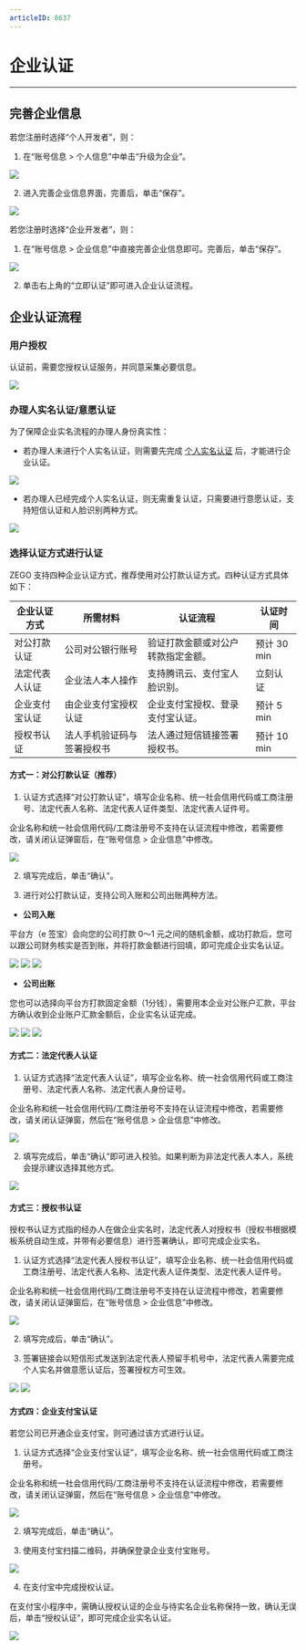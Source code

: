 ```yaml
---
articleID: 8637
---
```

# 企业认证

---

## 完善企业信息

若您注册时选择“个人开发者”，则：

1. 在“账号信息 > 个人信息”中单击“升级为企业”。

<Frame width="512" height="auto" caption=""><img src="https://storage.zego.im/sdk-doc/Pics/console/0022.png" /></Frame>

2. 进入完善企业信息界面，完善后，单击“保存”。

<Frame width="512" height="auto" caption=""><img src="https://storage.zego.im/sdk-doc/Pics/console/0020.png" /></Frame>

若您注册时选择“企业开发者”，则：

1. 在“账号信息 > 企业信息”中直接完善企业信息即可。完善后，单击“保存”。

<Frame width="512" height="auto" caption=""><img src="https://storage.zego.im/sdk-doc/Pics/console/0023.png" /></Frame>

2. 单击右上角的“立即认证”即可进入企业认证流程。

## 企业认证流程

### 用户授权

认证前，需要您授权认证服务，并同意采集必要信息。

<Frame width="512" height="auto" caption=""><img src="https://storage.zego.im/sdk-doc/Pics/console/0003.png" /></Frame>

### 办理人实名认证/意愿认证

为了保障企业实名流程的办理人身份真实性：

- 若办理人未进行个人实名认证，则需要先完成 [个人实名认证](/console-old/verified/personal-authentication-old) 后，才能进行企业认证。

<Frame width="512" height="auto" caption=""><img src="https://storage.zego.im/sdk-doc/Pics/console/0024.png" /></Frame>

- 若办理人已经完成个人实名认证，则无需重复认证，只需要进行意愿认证，支持短信认证和人脸识别两种方式。

<Frame width="512" height="auto" caption=""><img src="https://storage.zego.im/sdk-doc/Pics/console/0026.png" /></Frame>

### 选择认证方式进行认证

ZEGO 支持四种企业认证方式，推荐使用对公打款认证方式。四种认证方式具体如下：


| 企业认证方式 | 所需材料 | 认证流程 | 认证时间 |
| ---- | ---- | ---- | ---- |
| 对公打款认证 | 公司对公银行账号 | 验证打款金额或对公户转款指定金额。 | 预计 30 min |
| 法定代表人认证 | 企业法人本人操作 | 支持腾讯云、支付宝人脸识别。 | 立刻认证 |
| 企业支付宝认证 | 由企业支付宝授权认证 | 企业支付宝授权、登录支付宝认证。 | 预计 5 min |
| 授权书认证 | 法人手机验证码与签署授权书 | 法人通过短信链接签署授权书。 |预计 10 min |


#### 方式一：对公打款认证（推荐）

1. 认证方式选择“对公打款认证”，填写企业名称、统一社会信用代码或工商注册号、法定代表人名称、法定代表人证件类型、法定代表人证件号。

<Note title="说明">


企业名称和统一社会信用代码/工商注册号不支持在认证流程中修改，若需要修改，请关闭认证弹窗后，在“账号信息 > 企业信息”中修改。

</Note>



<Frame width="512" height="auto" caption=""><img src="https://storage.zego.im/sdk-doc/Pics/console/0027.png" /></Frame>

2. 填写完成后，单击“确认”。

3. 进行对公打款认证，支持公司入账和公司出账两种方法。

- **公司入账**

平台方（e 签宝）会向您的公司打款 0～1 元之间的随机金额，成功打款后，您可以跟公司财务核实是否到账，并将打款金额进行回填，即可完成企业实名认证。
<Frame width="512" height="auto" caption=""><img src="https://storage.zego.im/sdk-doc/Pics/console/0028.png" /></Frame>
<Frame width="512" height="auto" caption=""><img src="https://storage.zego.im/sdk-doc/Pics/console/0029.png" /></Frame>
<Frame width="512" height="auto" caption=""><img src="https://storage.zego.im/sdk-doc/Pics/console/0030.png" /></Frame>

- **公司出账**

您也可以选择向平台方打款固定金额（1分钱），需要用本企业对公账户汇款，平台方确认收到企业账户汇款金额后，企业实名认证完成。
<Frame width="512" height="auto" caption=""><img src="https://storage.zego.im/sdk-doc/Pics/console/0031.png" /></Frame>
<Frame width="512" height="auto" caption=""><img src="https://storage.zego.im/sdk-doc/Pics/console/0032.png" /></Frame>
<Frame width="512" height="auto" caption=""><img src="https://storage.zego.im/sdk-doc/Pics/console/0033.png" /></Frame>

#### 方式二：法定代表人认证

1. 认证方式选择“法定代表人认证”，填写企业名称、统一社会信用代码或工商注册号、法定代表人名称、法定代表人身份证号。

<Note title="说明">


企业名称和统一社会信用代码/工商注册号不支持在认证流程中修改，若需要修改，请关闭认证弹窗，然后在“账号信息 > 企业信息”中修改。

</Note>



<Frame width="512" height="auto" caption=""><img src="https://storage.zego.im/sdk-doc/Pics/console/0034.png" /></Frame>

2. 填写完成后，单击“确认”即可进入校验。如果判断为非法定代表人本人，系统会提示建议选择其他方式。

<Frame width="512" height="auto" caption=""><img src="https://storage.zego.im/sdk-doc/Pics/console/0038.png" /></Frame>

#### 方式三：授权书认证

授权书认证方式指的经办人在做企业实名时，法定代表人对授权书（授权书根据模板系统自动生成，并带有必要信息）进行签署确认，即可完成企业实名。

1. 认证方式选择“法定代表人授权书认证”，填写企业名称、统一社会信用代码或工商注册号、法定代表人名称、法定代表人证件类型、法定代表人证件号。

<Note title="说明">


企业名称和统一社会信用代码/工商注册号不支持在认证流程中修改，若需要修改，请关闭认证弹窗后，在“账号信息 > 企业信息”中修改。

</Note>



<Frame width="512" height="auto" caption=""><img src="https://storage.zego.im/sdk-doc/Pics/console/040.png" /></Frame>

2. 填写完成后，单击“确认”。

3. 签署链接会以短信形式发送到法定代表人预留手机号中，法定代表人需要完成个人实名并做意愿认证后，签署授权方可生效。

<Frame width="512" height="auto" caption=""><img src="https://storage.zego.im/sdk-doc/Pics/console/0039.png" /></Frame>

<Frame width="512" height="auto" caption=""><img src="https://storage.zego.im/sdk-doc/Pics/console/0040.png" /></Frame>

#### 方式四：企业支付宝认证

若您公司已开通企业支付宝，则可通过该方式进行认证。

1. 认证方式选择“企业支付宝认证”，填写企业名称、统一社会信用代码或工商注册号。

<Note title="说明">


企业名称和统一社会信用代码/工商注册号不支持在认证流程中修改，若需要修改，请关闭认证弹窗，然后在“账号信息 > 企业信息”中修改。

</Note>



<Frame width="512" height="auto" caption=""><img src="https://storage.zego.im/sdk-doc/Pics/console/0041.png" /></Frame>

2. 填写完成后，单击“确认”。

3. 使用支付宝扫描二维码，并确保登录企业支付宝账号。

<Frame width="512" height="auto" caption=""><img src="https://storage.zego.im/sdk-doc/Pics/console/0042.png" /></Frame>

4. 在支付宝中完成授权认证。

在支付宝小程序中，需确认授权认证的企业与待实名企业名称保持一致，确认无误后，单击“授权认证”，即可完成企业实名认证。

<Frame width="512" height="auto" caption=""><img src="https://storage.zego.im/sdk-doc/Pics/console/0043.png" /></Frame>
